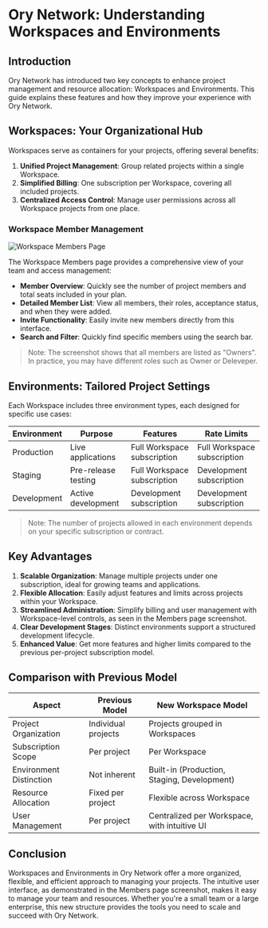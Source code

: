 # Ory Network: Understanding Workspaces and Environments

## Introduction

Ory Network has introduced two key concepts to enhance project management and resource allocation: Workspaces and Environments.
This guide explains these features and how they improve your experience with Ory Network.

## Workspaces: Your Organizational Hub

Workspaces serve as containers for your projects, offering several benefits:

1. **Unified Project Management**: Group related projects within a single Workspace.
2. **Simplified Billing**: One subscription per Workspace, covering all included projects.
3. **Centralized Access Control**: Manage user permissions across all Workspace projects from one place.

### Workspace Member Management

![Workspace Members Page](_static/workspaces/ory-workspaces-members.png)

The Workspace Members page provides a comprehensive view of your team and access management:

- **Member Overview**: Quickly see the number of project members and total seats included in your plan.
- **Detailed Member List**: View all members, their roles, acceptance status, and when they were added.
- **Invite Functionality**: Easily invite new members directly from this interface.
- **Search and Filter**: Quickly find specific members using the search bar.

> Note: The screenshot shows that all members are listed as "Owners". In practice, you may have different roles such as Owner or Deleveper.

## Environments: Tailored Project Settings

Each Workspace includes three environment types, each designed for specific use cases:

| Environment | Purpose             | Features                    | Rate Limits                 |
| ----------- | ------------------- | --------------------------- | --------------------------- |
| Production  | Live applications   | Full Workspace subscription | Full Workspace subscription |
| Staging     | Pre-release testing | Full Workspace subscription | Development subscription    |
| Development | Active development  | Development subscription    | Development subscription    |

> Note: The number of projects allowed in each environment depends on your specific subscription or contract.

## Key Advantages

1. **Scalable Organization**: Manage multiple projects under one subscription, ideal for growing teams and applications.
2. **Flexible Allocation**: Easily adjust features and limits across projects within your Workspace.
3. **Streamlined Administration**: Simplify billing and user management with Workspace-level controls, as seen in the Members page
   screenshot.
4. **Clear Development Stages**: Distinct environments support a structured development lifecycle.
5. **Enhanced Value**: Get more features and higher limits compared to the previous per-project subscription model.

## Comparison with Previous Model

| Aspect                  | Previous Model      | New Workspace Model                          |
| ----------------------- | ------------------- | -------------------------------------------- |
| Project Organization    | Individual projects | Projects grouped in Workspaces               |
| Subscription Scope      | Per project         | Per Workspace                                |
| Environment Distinction | Not inherent        | Built-in (Production, Staging, Development)  |
| Resource Allocation     | Fixed per project   | Flexible across Workspace                    |
| User Management         | Per project         | Centralized per Workspace, with intuitive UI |

## Conclusion

Workspaces and Environments in Ory Network offer a more organized, flexible, and efficient approach to managing your projects. The
intuitive user interface, as demonstrated in the Members page screenshot, makes it easy to manage your team and resources. Whether
you're a small team or a large enterprise, this new structure provides the tools you need to scale and succeed with Ory Network.
